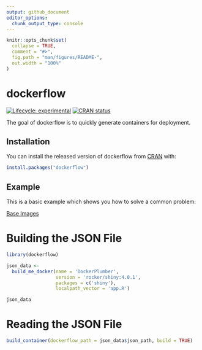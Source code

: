 ```yaml
---
output: github_document
editor_options: 
  chunk_output_type: console
---
```


<!-- README.md is generated from README.Rmd. Please edit that file -->

```r
knitr::opts_chunk$set(
  collapse = TRUE,
  comment = "#>",
  fig.path = "man/figures/README-",
  out.width = "100%"
)
```

# dockerflow

<!-- badges: start -->
[![Lifecycle: experimental](https://img.shields.io/badge/lifecycle-experimental-orange.svg)](https://www.tidyverse.org/lifecycle/#experimental)
[![CRAN status](https://www.r-pkg.org/badges/version/dockerflow)](https://CRAN.R-project.org/package=dockerflow)
<!-- badges: end -->

The goal of dockerflow is to quickly generate containers for deployment.

## Installation

You can install the released version of dockerflow from [CRAN](https://CRAN.R-project.org) with:

``` r
install.packages("dockerflow")
```

## Example

This is a basic example which shows you how to solve a common problem:


[Base Images](https://github.com/rocker-org/rocker/blob/master/README.md)


# Building the JSON File
```r
library(dockerflow)
```

```r
json_data <- 
  build_me_docker(name = 'DockerPlumber',
                  version = 'rocker/shiny:4.0.1',
                  packages = c('shiny'),
                  localpath_vector = 'app.R')
```


```r
json_data
```

# Reading the JSON File
```r
build_container(dockerflow_path = json_data$json_path, build = TRUE)
```



